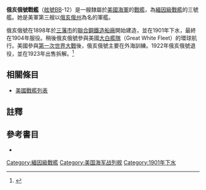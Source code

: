 {{主條目消歧義|注意：'''俄亥俄號戰艦'''也可指'''沒有建造的[[蒙大拿級戰艦|蒙大拿級戰艦]]同名艦 (BB-68)。}}
{{noteTA
|G1=Military
|G2=Shipname
|G3=Aero
|G4=地名
}}
{{軍艦模板
|名稱= 俄亥俄 [[File:Flag_of_the_United_States.svg|30px]]<br />USS Ohio BB-12
|圖片= [[File:Uss_ohio_bb-12.jpg|280px]]
|照片說明=俄亥俄號。
|艦種= [[戰艦|戰艦]]
|艦級= [[緬因級戰艦|緬因級]]
|製造= [[紐波特紐斯造船廠|紐波特紐斯造船廠]]
|動工= 1898年4月22日
|下水= 1901年5月18日
|服役= 1904年10月4日
|退役= 1922年5月31日
|結局= 1923年3月24日出售拆解
|除籍= 1922年8月14日
|標準= 設計：12,846噸
|滿載= 
|長度= 整體：393呎11吋<br />水線：388呎
|闊度= 水線：72呎3吋 
|吃水= 24呎4吋
|極速= 18節<br />試航：18.15節
|鍋爐= 12座
|出力= 設計：16,000軸馬力<br />試航：15,845軸馬力
|續航= 5,660海哩/10節
|乘員= 40名軍官<br />521名水兵
|裝甲= 艦側：11至7.5吋<br />炮塔：6吋<br />裝甲甲板：2.5至4吋<br/>艦炮：12至8吋<br />炮座：12吋至8吋<br />指揮塔：10吋至2吋<br />隔艙：9吋
|裝備= 主炮：2門12吋/40雙聯裝火炮<br />副炮：16門6吋/50火炮<br />6門3吋/50炮<br />8門3磅炮<br />2座魚雷發射管
|其它=模版參考來源：<ref>{{Harvnb|Friedman|1985|pp=428-429}}緬因級配置，數據僅以設計及建造時為準。</ref>}}

'''俄亥俄號戰艦'''（[[美國海軍艦體編號|舷號]]BB-12）是一艘隸屬於[[美國海軍|美國海軍]]的[[戰艦|戰艦]]，為[[緬因級戰艦|緬因級戰艦]]的三號艦。她是美軍第三艘以[[俄亥俄州|俄亥俄州]]為名的軍艦。

俄亥俄號在1898年於[[三藩市|三藩市]]的[[聯合鋼鐵造船廠|聯合鋼鐵造船廠]]開始建造，並在1901年下水，最終在1904年服役。稍後俄亥俄號參與美國[[大白艦隊|大白艦隊]]（Great White Fleet）的環球航行。美國參與[[第一次世界大戰|第一次世界大戰]]後，俄亥俄號主要在外海訓練。1922年俄亥俄號退役，並在1923年出售拆解。<ref>{{Cite web |url=http://www.hazegray.org/danfs/battlesh/bb12.htm |title=美國海軍軍艦字典（DANFS）簡介 |accessdate=2011-08-21 |archive-date=2011-09-17 |archive-url=https://web.archive.org/web/20110917053240/http://www.hazegray.org/danfs/battlesh/bb12.htm |dead-url=no }}</ref>

== 相關條目 ==
* [[美國戰艦列表|美國戰艦列表]]

== 註釋 ==
{{reflist}}

== 參考書目 ==
{{Commonscat|USS Ohio (BB-12)}}
{{海军主题}}

* {{Citation
|last = Friedman
|first = Norman
|year = 1985
|title = U.S. Battleships: An Illustrated Design History
|language = en
|publication-place = Annapolis, Maryland
|publisher = Naval Institute Press
|isbn = 0-87021-715-1}}

{{DEFAULTSORT:Ohio}}
{{緬因級戰艦}}
{{美國戰艦}}

[[Category:緬因級戰艦|Category:緬因級戰艦]]
[[Category:美国海军战列舰|Category:美国海军战列舰]]
[[Category:1901年下水|Category:1901年下水]]